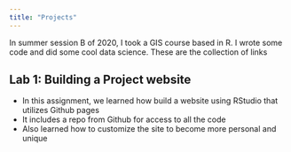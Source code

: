 ```yaml
---
title: "Projects"
---
```



In summer session B of 2020, I took a GIS course based in R. I wrote some code and did some cool data science. These are the collection of links

## Lab 1: Building a Project website
- In this assignment, we learned how build a website using RStudio that utilizes Github pages
- It includes a repo from Github for access to all the code
- Also learned how to customize the site to become more personal and unique